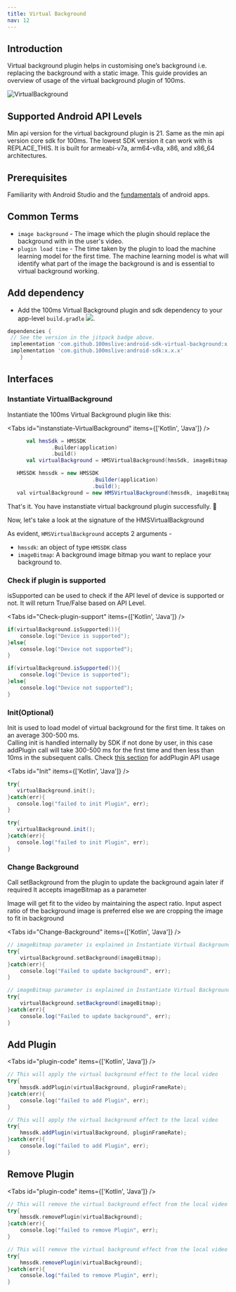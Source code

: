 ```yaml
---
title: Virtual Background
nav: 12
---
```


## Introduction

Virtual background plugin helps in customising one’s background i.e. replacing the background with a static image.
This guide provides an overview of usage of the virtual background plugin of 100ms.

![VirtualBackground](/docs/v2/vb.jpg)

## Supported Android API Levels

Min api version for the virtual background plugin is 21. Same as the min api version core sdk for 100ms. The lowest SDK version it can work with is REPLACE_THIS. It is built for armeabi-v7a, arm64-v8a, x86, and x86_64 architectures.

## Prerequisites

Familiarity with Android Studio and the [fundamentals](https://developer.android.com/training/basics/firstapp) of android apps.

## Common Terms

-   `image background` - The image which the plugin should replace the background with in the user's video.
-   `plugin load time` - The time taken by the plugin to load the  machine learning model for the first time. The machine learning model is what will identify what part of the image the background is and is essential to virtual background working.

## Add dependency

-   Add the 100ms Virtual Background plugin and sdk dependency to your app-level `build.gradle` [![](https://jitpack.io/v/100mslive/android-sdk.svg)](https://jitpack.io/#100mslive/android-sdk).

```json{3,4}:build.gradle
dependencies {
 // See the version in the jitpack badge above.
 implementation 'com.github.100mslive:android-sdk-virtual-background:x.x.x'
 implementation 'com.github.100mslive:android-sdk:x.x.x'
    }
```
## Interfaces

### Instantiate VirtualBackground

Instantiate the 100ms Virtual Background plugin like this:

<Tabs id="instanstiate-VirtualBackground" items={['Kotlin', 'Java']} />

<Tab id='instanstiate-VirtualBackground-0'>

```kotlin
      val hmsSdk = HMSSDK
              .Builder(application)
              .build()
      val virtualBackground = HMSVirtualBackground(hmsSdk, imageBitmap)
```

</Tab>

<Tab id='instanstiate-VirtualBackground-1'>

```java
   HMSSDK hmssdk = new HMSSDK
                           .Builder(application)
                           .build();
   val virtualBackground = new HMSVirtualBackground(hmssdk, imageBitmap)
```
</Tab>

That's it. You have instanstiate virtual background plugin successfully. 🥳

Now, let's take a look at the signature of the HMSVirtualBackground

As evident, `HMSVirtualBackground` accepts 2 arguments -
-   `hmssdk`: an object of type `HMSSDK` class
-   `imageBitmap`: A background image bitmap you want to replace your background to.

### Check if plugin is supported

isSupported can be used to check if the API level of device is supported or not.
It will return True/False based on API Level.

<Tabs id="Check-plugin-support" items={['Kotlin', 'Java']} />

<Tab id='Check-plugin-support-0'>

```kotlin
if(virtualBackground.isSupported()){
    console.log("Device is supported");
}else{
    console.log("Device not supported");
}
```
</Tab>

<Tab id='Check-plugin-support-1'>

```java
if(virtualBackground.isSupported()){
    console.log("Device is supported");
}else{
    console.log("Device not supported");
}
```
</Tab>


### Init(Optional)

Init is used to load model of virtual background for the first time.
It takes on an average 300-500 ms.<br/>
Calling init is handled internally by SDK if not done by user, in this case addPlugin call will
take 300-500 ms for the first time and then less than 10ms in the subsequent calls.
Check [this section](#add-and-remove-plugin) for addPlugin API usage

<Tabs id="Init" items={['Kotlin', 'Java']} />

<Tab id='Init-0'>

```kotlin
try{
   virtualBackground.init();
}catch(err){
   console.log("failed to init Plugin", err);
}
```
</Tab>

<Tab id='Init-1'>

```java
try{
   virtualBackground.init();
}catch(err){
   console.log("failed to init Plugin", err);
}
```
</Tab>


### Change Background

Call setBackground from the plugin to update the background again later if required
It accepts imageBitmap as a parameter

Image will get fit to the video by maintaining the aspect ratio.
Input aspect ratio of the background image is preferred else we are cropping the image to fit in background

<Tabs id="Change-Background" items={['Kotlin', 'Java']} />

<Tab id='Change-Background-0'>

```kotlin
// imageBitmap parameter is explained in Instantiate Virtual Background section
try{
    virtualBackground.setBackground(imageBitmap);
}catch(err){
    console.log("Failed to update background", err);
}
```
</Tab>

<Tab id='Change-Background-1'>

```java
// imageBitmap parameter is explained in Instantiate Virtual Background section
try{
    virtualBackground.setBackground(imageBitmap);
}catch(err){
    console.log("Failed to update background", err);
}
```
</Tab>


## Add Plugin

<Tabs id="plugin-code" items={['Kotlin', 'Java']} />

<Tab id='plugin-code-0'>

```kotlin
// This will apply the virtual background effect to the local video
try{
    hmssdk.addPlugin(virtualBackground, pluginFrameRate);
}catch(err){
    console.log("failed to add Plugin", err);
}
```
</Tab>

<Tab id='plugin-code-1'>

```Java
// This will apply the virtual background effect to the local video
try{
    hmssdk.addPlugin(virtualBackground, pluginFrameRate);
}catch(err){
    console.log("failed to add Plugin", err);
}

```
</Tab>

## Remove Plugin

<Tabs id="plugin-code" items={['Kotlin', 'Java']} />

<Tab id='plugin-code-0'>

```kotlin
// This will remove the virtual background effect from the local video
try{
    hmssdk.removePlugin(virtualBackground);
}catch(err){
    console.log("failed to remove Plugin", err);
}
```
</Tab>

<Tab id='plugin-code-1'>

```Java
// This will remove the virtual background effect from the local video
try{
    hmssdk.removePlugin(virtualBackground);
}catch(err){
    console.log("failed to remove Plugin", err);
}
```
</Tab>
